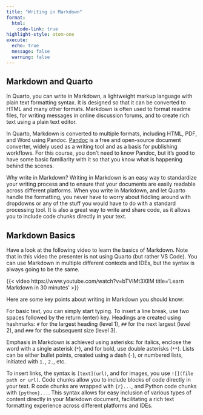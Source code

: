 ```yaml
---
title: "Writing in Markdown"
format: 
  html:
    code-link: true
highlight-style: atom-one
execute: 
  echo: true
  message: false
  warning: false
---
```


## Markdown and Quarto {#sec-mardown-quarto}

In Quarto, you can write in Markdown, a lightweight markup language with plain text formatting syntax. It is designed so that it can be converted to HTML and many other formats. Markdown is often used to format readme files, for writing messages in online discussion forums, and to create rich text using a plain text editor. 

In Quarto, Markdown is converted to multiple formats, including HTML, PDF, and Word using Pandoc. [Pandoc](https://pandoc.org/) is a free and open-source document converter, widely used as a writing tool and as a basis for publishing workflows. For this course, you don't need to know Pandoc, but it's good to have some basic familiarity with it so that you know what is happening behind the scenes.

Why write in Markdown? Writing in Markdown is an easy way to standardize your writing process and to ensure that your documents are easily readable across different platforms. When you write in Markdown, and let Quarto handle the formatting, you never have to worry about fiddling around with dropdowns or any of the stuff you would have to do with a standard processing tool. It is also a great way to write and share code, as it allows you to include code chunks directly in your text.

## Markdown Basics {#sec-markdown-basics}

Have a look at the following video to learn the basics of Markdown. Note that in this video the presenter is not using Quarto (but rather VS Code). You can use Markdown in multiple different contexts and IDEs, but the syntax is always going to be the same.

{{< video https://www.youtube.com/watch?v=bTVIMt3XllM title='Learn Markdown in 30 minutes' >}}

Here are some key points about writing in Markdown you should know:

For basic text, you can simply start typing. To insert a line break, use two spaces followed by the return (enter) key. Headings are created using hashmarks: `#` for the largest heading (level 1), `##` for the next largest (level 2), and `###` for the subsequent size (level 3).

Emphasis in Markdown is achieved using asterisks: for italics, enclose the word with a single asterisk (`*`), and for bold, use double asterisks (`**`). Lists can be either bullet points, created using a dash (`-`), or numbered lists, initiated with `1.`, `2.`, etc.

To insert links, the syntax is `[text](url)`, and for images, you use `![](file path or url)`. Code chunks allow you to include blocks of code directly in your text. R code chunks are wrapped with ````{r}...````, and Python code chunks with ````{python}...````. This syntax allows for easy inclusion of various types of content directly in your Markdown document, facilitating a rich text formatting experience across different platforms and IDEs.
